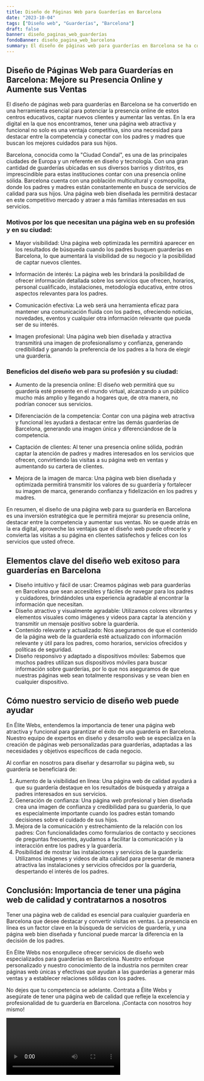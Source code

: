 ```yaml
---
title: Diseño de Páginas Web para Guarderías en Barcelona
date: "2023-10-04"
tags: ["Diseño web", "Guarderías", "Barcelona"]
draft: false
banner: diseño_paginas_web_guarderías
fondoBanner: diseño_pagina_web_barcelona
summary: El diseño de páginas web para guarderías en Barcelona se ha convertido en una herramienta esencial para potenciar la presencia online de estos centros educativos, captar nuevos clientes y aumentar las ventas. En la era digital en la que nos encontramos, tener una página web atractiva y funcional no solo es una ventaja competitiva, sino una necesidad para destacar entre la competencia y conectar con los padres y madres que buscan los mejores cuidados para sus hijos.
---
```



## Diseño de Páginas Web para Guarderías en Barcelona: Mejore su Presencia Online y Aumente sus Ventas

El diseño de páginas web para guarderías en Barcelona se ha convertido en una herramienta esencial para potenciar la presencia online de estos centros educativos, captar nuevos clientes y aumentar las ventas. En la era digital en la que nos encontramos, tener una página web atractiva y funcional no solo es una ventaja competitiva, sino una necesidad para destacar entre la competencia y conectar con los padres y madres que buscan los mejores cuidados para sus hijos.

Barcelona, conocida como la "Ciudad Condal", es una de las principales ciudades de Europa y un referente en diseño y tecnología. Con una gran cantidad de guarderías ubicadas en sus diversos barrios y distritos, es imprescindible para estas instituciones contar con una presencia online sólida. Barcelona cuenta con una población multicultural y cosmopolita, donde los padres y madres están constantemente en busca de servicios de calidad para sus hijos. Una página web bien diseñada les permitirá destacar en este competitivo mercado y atraer a más familias interesadas en sus servicios.

### Motivos por los que necesitan una página web en su profesión y en su ciudad:

- Mayor visibilidad: Una página web optimizada les permitirá aparecer en los resultados de búsqueda cuando los padres busquen guarderías en Barcelona, lo que aumentará la visibilidad de su negocio y la posibilidad de captar nuevos clientes.

- Información de interés: La página web les brindará la posibilidad de ofrecer información detallada sobre los servicios que ofrecen, horarios, personal cualificado, instalaciones, metodología educativa, entre otros aspectos relevantes para los padres.

- Comunicación efectiva: La web será una herramienta eficaz para mantener una comunicación fluida con los padres, ofreciendo noticias, novedades, eventos y cualquier otra información relevante que pueda ser de su interés.

- Imagen profesional: Una página web bien diseñada y atractiva transmitirá una imagen de profesionalismo y confianza, generando credibilidad y ganando la preferencia de los padres a la hora de elegir una guardería.

### Beneficios del diseño web para su profesión y su ciudad:

- Aumento de la presencia online: El diseño web permitirá que su guardería esté presente en el mundo virtual, alcanzando a un público mucho más amplio y llegando a hogares que, de otra manera, no podrían conocer sus servicios.

- Diferenciación de la competencia: Contar con una página web atractiva y funcional les ayudará a destacar entre las demás guarderías de Barcelona, generando una imagen única y diferenciándose de la competencia.

- Captación de clientes: Al tener una presencia online sólida, podrán captar la atención de padres y madres interesados en los servicios que ofrecen, convirtiendo las visitas a su página web en ventas y aumentando su cartera de clientes.

- Mejora de la imagen de marca: Una página web bien diseñada y optimizada permitirá transmitir los valores de su guardería y fortalecer su imagen de marca, generando confianza y fidelización en los padres y madres.

En resumen, el diseño de una página web para su guardería en Barcelona es una inversión estratégica que le permitirá mejorar su presencia online, destacar entre la competencia y aumentar sus ventas. No se quede atrás en la era digital, aproveche las ventajas que el diseño web puede ofrecerle y convierta las visitas a su página en clientes satisfechos y felices con los servicios que usted ofrece.

<GifSeo />

<Cta />

## Elementos clave del diseño web exitoso para guarderías en Barcelona

- Diseño intuitivo y fácil de usar: Creamos páginas web para guarderías en Barcelona que sean accesibles y fáciles de navegar para los padres y cuidadores, brindándoles una experiencia agradable al encontrar la información que necesitan.
- Diseño atractivo y visualmente agradable: Utilizamos colores vibrantes y elementos visuales como imágenes y videos para captar la atención y transmitir un mensaje positivo sobre la guardería.
- Contenido relevante y actualizado: Nos aseguramos de que el contenido de la página web de la guardería esté actualizado con información relevante y útil para los padres, como horarios, servicios ofrecidos y políticas de seguridad.
- Diseño responsivo y adaptado a dispositivos móviles: Sabemos que muchos padres utilizan sus dispositivos móviles para buscar información sobre guarderías, por lo que nos aseguramos de que nuestras páginas web sean totalmente responsivas y se vean bien en cualquier dispositivo.

## Cómo nuestro servicio de diseño web puede ayudar

En Élite Webs, entendemos la importancia de tener una página web atractiva y funcional para garantizar el éxito de una guardería en Barcelona. Nuestro equipo de expertos en diseño y desarrollo web se especializa en la creación de páginas web personalizadas para guarderías, adaptadas a las necesidades y objetivos específicos de cada negocio.

Al confiar en nosotros para diseñar y desarrollar su página web, su guardería se beneficiará de:

1. Aumento de la visibilidad en línea: Una página web de calidad ayudará a que su guardería destaque en los resultados de búsqueda y atraiga a padres interesados en sus servicios.
2. Generación de confianza: Una página web profesional y bien diseñada crea una imagen de confianza y credibilidad para su guardería, lo que es especialmente importante cuando los padres están tomando decisiones sobre el cuidado de sus hijos.
3. Mejora de la comunicación y estrechamiento de la relación con los padres: Con funcionalidades como formularios de contacto y secciones de preguntas frecuentes, ayudamos a facilitar la comunicación y la interacción entre los padres y la guardería.
4. Posibilidad de mostrar las instalaciones y servicios de la guardería: Utilizamos imágenes y videos de alta calidad para presentar de manera atractiva las instalaciones y servicios ofrecidos por la guardería, despertando el interés de los padres.

## Conclusión: Importancia de tener una página web de calidad y contratarnos a nosotros

Tener una página web de calidad es esencial para cualquier guardería en Barcelona que desee destacar y convertir visitas en ventas. La presencia en línea es un factor clave en la búsqueda de servicios de guardería, y una página web bien diseñada y funcional puede marcar la diferencia en la decisión de los padres.

En Élite Webs nos enorgullece ofrecer servicios de diseño web especializados para guarderías en Barcelona. Nuestro enfoque personalizado y nuestro conocimiento de la industria nos permiten crear páginas web únicas y efectivas que ayudan a las guarderías a generar más ventas y a establecer relaciones sólidas con los padres.

No dejes que tu competencia se adelante. Contrata a Élite Webs y asegúrate de tener una página web de calidad que refleje la excelencia y profesionalidad de tu guardería en Barcelona. ¡Contacta con nosotros hoy mismo!

<Video />

<CtaBot job="Guarderías" city="Barcelona" />

<Gmaps query="Barcelona+españa+maps" />
